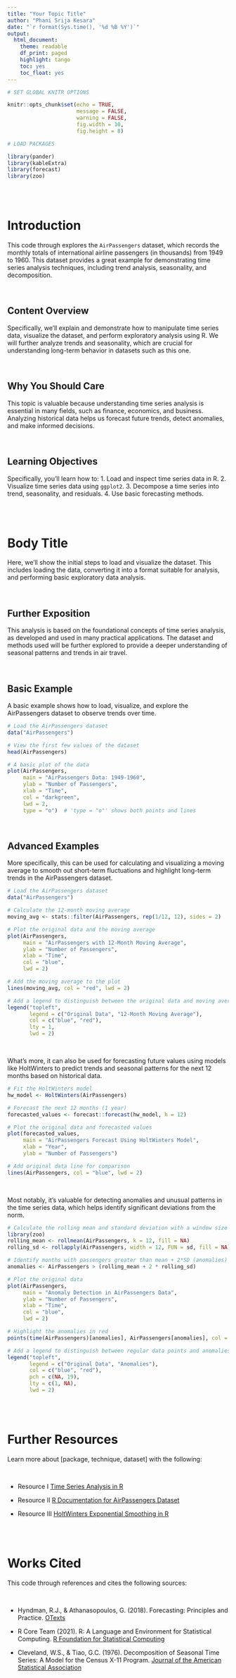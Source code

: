---
title: "Your Topic Title"
author: "Phani Srija Kesara"
date: "`r format(Sys.time(), '%d %B %Y')`"
output:
  html_document:
    theme: readable
    df_print: paged
    highlight: tango
    toc: yes
    toc_float: yes
---

```{r include = FALSE}

# SET GLOBAL KNITR OPTIONS

knitr::opts_chunk$set(echo = TRUE, 
                      message = FALSE, 
                      warning = FALSE, 
                      fig.width = 10, 
                      fig.height = 8)

# LOAD PACKAGES

library(pander)
library(kableExtra)
library(forecast)
library(zoo)

```

<br>
<br>

# Introduction

This code through explores the `AirPassengers` dataset, which records the monthly totals of international airline passengers (in thousands) from 1949 to 1960. This dataset provides a great example for demonstrating time series analysis techniques, including trend analysis, seasonality, and decomposition.

<br>

## Content Overview

Specifically, we'll explain and demonstrate how to manipulate time series data, visualize the dataset, and perform exploratory analysis using R. We will further analyze trends and seasonality, which are crucial for understanding long-term behavior in datasets such as this one.

<br>

## Why You Should Care

This topic is valuable because understanding time series analysis is essential in many fields, such as finance, economics, and business. Analyzing historical data helps us forecast future trends, detect anomalies, and make informed decisions.

<br>

## Learning Objectives

Specifically, you'll learn how to:
1. Load and inspect time series data in R.
2. Visualize time series data using `ggplot2`.
3. Decompose a time series into trend, seasonality, and residuals.
4. Use basic forecasting methods.

<br>
<br>

# Body Title

Here, we'll show the initial steps to load and visualize the dataset. This includes loading the data, converting it into a format suitable for analysis, and performing basic exploratory data analysis.

<br>

## Further Exposition

This analysis is based on the foundational concepts of time series analysis, as developed and used in many practical applications. The dataset and methods used will be further explored to provide a deeper understanding of seasonal patterns and trends in air travel. 

<br>

## Basic Example

A basic example shows how to load, visualize, and explore the AirPassengers dataset to observe trends over time.

```{r}

# Load the AirPassengers dataset
data("AirPassengers")

# View the first few values of the dataset
head(AirPassengers)

# A basic plot of the data
plot(AirPassengers, 
     main = "AirPassengers Data: 1949-1960", 
     ylab = "Number of Passengers", 
     xlab = "Time", 
     col = "darkgreen", 
     lwd = 2, 
     type = "o")  # 'type = "o"' shows both points and lines

```

<br>

## Advanced Examples

More specifically, this can be used for calculating and visualizing a moving average to smooth out short-term fluctuations and highlight long-term trends in the AirPassengers dataset.

```{r}
# Load the AirPassengers dataset
data("AirPassengers")

# Calculate the 12-month moving average
moving_avg <- stats::filter(AirPassengers, rep(1/12, 12), sides = 2)

# Plot the original data and the moving average
plot(AirPassengers, 
     main = "AirPassengers with 12-Month Moving Average", 
     ylab = "Number of Passengers", 
     xlab = "Time", 
     col = "blue", 
     lwd = 2)

# Add the moving average to the plot
lines(moving_avg, col = "red", lwd = 2)

# Add a legend to distinguish between the original data and moving average
legend("topleft", 
       legend = c("Original Data", "12-Month Moving Average"), 
       col = c("blue", "red"), 
       lty = 1, 
       lwd = 2)
```

<br>

What's more, it can also be used for forecasting future values using models like HoltWinters to predict trends and seasonal patterns for the next 12 months based on historical data.

```{r}

# Fit the HoltWinters model
hw_model <- HoltWinters(AirPassengers)

# Forecast the next 12 months (1 year)
forecasted_values <- forecast::forecast(hw_model, h = 12)

# Plot the original data and forecasted values
plot(forecasted_values, 
     main = "AirPassengers Forecast Using HoltWinters Model", 
     xlab = "Year", 
     ylab = "Number of Passengers")

# Add original data line for comparison
lines(AirPassengers, col = "blue", lwd = 2)

```

<br>

Most notably, it's valuable for detecting anomalies and unusual patterns in the time series data, which helps identify significant deviations from the norm.

```{r}

# Calculate the rolling mean and standard deviation with a window size of 12 months
library(zoo)
rolling_mean <- rollmean(AirPassengers, k = 12, fill = NA)
rolling_sd <- rollapply(AirPassengers, width = 12, FUN = sd, fill = NA)

# Identify months with passengers greater than mean + 2*SD (anomalies)
anomalies <- AirPassengers > (rolling_mean + 2 * rolling_sd)

# Plot the original data
plot(AirPassengers, 
     main = "Anomaly Detection in AirPassengers Data", 
     ylab = "Number of Passengers", 
     xlab = "Time", 
     col = "blue", 
     lwd = 2)

# Highlight the anomalies in red
points(time(AirPassengers)[anomalies], AirPassengers[anomalies], col = "red", pch = 19, cex = 1.5)

# Add a legend to distinguish between regular data points and anomalies
legend("topleft", 
       legend = c("Original Data", "Anomalies"), 
       col = c("blue", "red"), 
       pch = c(NA, 19), 
       lty = c(1, NA),
       lwd = 2)
```

<br> 
<br>

# Further Resources

Learn more about [package, technique, dataset] with the following:

<br>

* Resource I [Time Series Analysis in R](https://otexts.com/fpp3/)

* Resource II [R Documentation for AirPassengers Dataset](https://stat.ethz.ch/R-manual/R-devel/library/datasets/html/AirPassengers.html)

* Resource III [HoltWinters Exponential Smoothing in R](https://www.rdocumentation.org/packages/stats/versions/3.6.2/topics/HoltWinters)

<br>
<br>

# Works Cited

This code through references and cites the following sources:

<br>

* Hyndman, R.J., & Athanasopoulos, G. (2018). Forecasting: Principles and Practice. [OTexts](https://otexts.com/fpp3/)

* R Core Team (2021). R: A Language and Environment for Statistical Computing. [R Foundation for Statistical Computing](https://www.R-project.org/)

* Cleveland, W.S., & Tiao, G.C. (1976). Decomposition of Seasonal Time Series: A Model for the Census X-11 Program. [Journal of the American Statistical Association](https://www.jstor.org/stable/2286010)

<br>
<br>